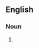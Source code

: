 {{also|castor oil}}
==English==

===Noun===
{{en-noun|head=[[castor]]-[[oil]]|~}}

# {{alt form|castor oil|lang=en}}